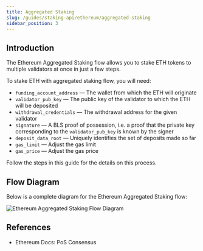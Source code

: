 ```yaml
---
title: Aggregated Staking
slug: /guides/staking-api/ethereum/aggregated-staking
sidebar_position: 3
---
```



## Introduction

The Ethereum Aggregated Staking flow allows you to stake ETH tokens to multiple validators at once in just a few steps.

To stake ETH with aggregated staking flow, you will need:

- `funding_account_address` &mdash; The wallet from which the ETH will originate
- `validator_pub_key` &mdash; The public key of the validator to which the ETH will be deposited
- `withdrawal_credentials` &mdash; The withdrawal address for the given validator
- `signature` &mdash; A BLS proof of possession, i.e. a proof that the private key corresponding to the `validator_pub_key` is known by the signer
- `deposit_data_root` &mdash; Uniquely identifies the set of deposits made so far
- `gas_limit` &mdash; Adjust the gas limit
- `gas_price` &mdash; Adjust the gas price

Follow the steps in this guide for the details on this process.

## Flow Diagram

Below is a complete diagram for the Ethereum Aggregated Staking flow:

<img
  src={img1}
  alt="Ethereum Aggregated Staking Flow Diagram"
  className="inline-image"
/>

## References

- <Link to="https://ethereum.org/en/developers/docs/consensus-mechanisms/pos/">
    Ethereum Docs: PoS Consensus
  </Link>
